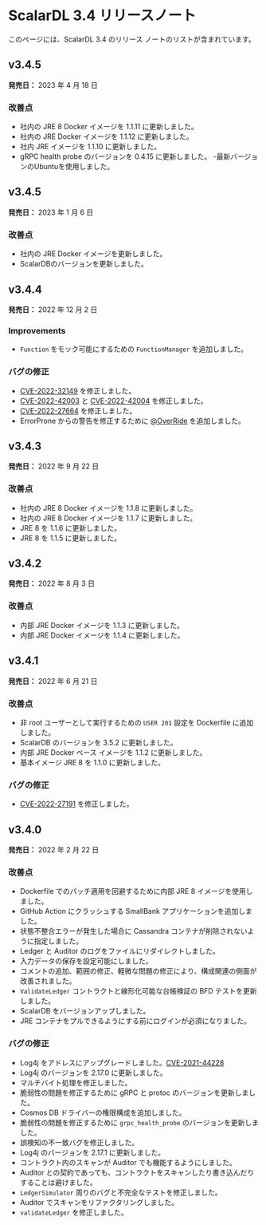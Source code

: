 # ScalarDL 3.4 リリースノート

このページには、ScalarDL 3.4 のリリース ノートのリストが含まれています。

## v3.4.5

**発売日：** 2023 年 4 月 18 日

### 改善点

- 社内の JRE 8 Docker イメージを 1.1.11 に更新しました。
- 社内の JRE Docker イメージを 1.1.12 に更新しました。
- 社内 JRE イメージを 1.1.10 に更新しました。
- gRPC health probe のバージョンを 0.4.15 に更新しました。
  -最新バージョンのUbuntuを使用しました。

## v3.4.5

**発売日：** 2023 年 1 月 6 日

### 改善点

- 社内の JRE Docker イメージを更新しました。
- ScalarDBのバージョンを更新しました。

## v3.4.4

**発売日：** 2022 年 12 月 2 日

### Improvements

- `Function` をモック可能にするための `FunctionManager` を追加しました。

### バグの修正

- [CVE-2022-32149](https://github.com/advisories/GHSA-69ch-w2m2-3vjp "CVE-2022-32149") を修正しました。
- [CVE-2022-42003](https://github.com/advisories/GHSA-jjjh-jjxp-wpff) と [CVE-2022-42004](https://github.com/advisories/GHSA-rgv9-q543-rqg4) を修正しました。
- [CVE-2022-27664](https://github.com/advisories/GHSA-69cg-p879-7622) を修正しました。
- ErrorProne からの警告を修正するために [@OverRide](https://github.com/OverRide) を追加しました。

## v3.4.3

**発売日：** 2022 年 9 月 22 日

### 改善点

- 社内の JRE 8 Docker イメージを 1.1.8 に更新しました。
- 社内の JRE 8 Docker イメージを 1.1.7 に更新しました。
- JRE 8 を 1.1.6 に更新しました。
- JRE 8 を 1.1.5 に更新しました。

## v3.4.2

**発売日：** 2022 年 8 月 3 日

### 改善点

- 内部 JRE Docker イメージを 1.1.3 に更新しました。
- 内部 JRE Docker イメージを 1.1.4 に更新しました。

## v3.4.1

**発売日：** 2022 年 6 月 21 日

### 改善点

- 非 root ユーザーとして実行するための `USER 201` 設定を Dockerfile に追加しました。
- ScalarDB のバージョンを 3.5.2 に更新しました。
- 内部 JRE Docker ベース イメージを 1.1.2 に更新しました。
- 基本イメージ JRE 8 を 1.1.0 に更新しました。

### バグの修正

- [CVE-2022-27191](https://github.com/advisories/GHSA-8c26-wmh5-6g9v) を修正しました。

## v3.4.0

**発売日：** 2022 年 2 月 22 日

### 改善点

- Dockerfile でのパッチ適用を回避するために内部 JRE 8 イメージを使用しました。
- GitHub Action にクラッシュする SmallBank アプリケーションを追加しました。
- 状態不整合エラーが発生した場合に Cassandra コンテナが削除されないように指定しました。
- Ledger と Auditor のログをファイルにリダイレクトしました。
- 入力データの保存を設定可能にしました。
- コメントの追加、範囲の修正、軽微な問題の修正により、構成関連の側面が改善されました。
- `ValidateLedger` コントラクトと線形化可能な台帳検証の BFD テストを更新しました。
- ScalarDB をバージョンアップしました。
- JRE コンテナをプルできるようにする前にログインが必須になりました。

### バグの修正

- Log4j をアドレスにアップグレードしました。[CVE-2021-44228](https://github.com/advisories/GHSA-jfh8-c2jp-5v3q)
- Log4j のバージョンを 2.17.0 に更新しました。
- マルチバイト処理を修正しました。
- 脆弱性の問題を修正するために gRPC と protoc のバージョンを更新しました。
- Cosmos DB ドライバーの権限構成を追加しました。
- 脆弱性の問題を修正するために `grpc_health_probe` のバージョンを更新しました。
- 誤検知の不一致バグを修正しました。
- Log4j のバージョンを 2.17.1 に更新しました。
- コントラクト内のスキャンが Auditor でも機能するようにしました。
- Auditor との契約であっても、コントラクトをスキャンしたり書き込んだりすることは避けました。
- `LedgerSimulator` 周りのバグと不完全なテストを修正しました。
- Auditor でスキャンをリファクタリングしました。
- `validateLedger` を修正しました。
